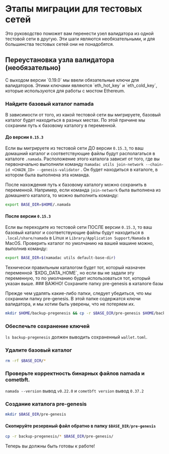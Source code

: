 
# Этапы миграции для тестовых сетей

Это руководство поможет вам перенести узел валидатора из одной тестовой сети в другую. Эти шаги являются необязательными, и для большинства тестовых сетей они не понадобятся.

## Переустановка узла валидатора (необязательно)
<Callout type="info">
С выходом версии `0.19.0` мы ввели обязательные ключи для валидаторов. Этими ключами являются `eth_hot_key` и `eth_cold_key`, которые используются для работы с мостом Ethereum.
</Callout>

### Найдите базовый каталог namada

В зависимости от того, из какой тестовой сети вы мигрируете, базовый каталог будет находиться в разных местах. По этой причине мы сохраним путь к базовому каталогу в переменной.

#### До версии `0.15.3`

Если вы мигрируете из тестовой сети ДО версии `0.15.3`, то ваш домашний каталог и соответствующие файлы будут располагаться в каталоге `.namada`. Расположение этого каталога зависит от того, где вы первоначально выполнили команду n`amadac utils join-network --chain-id <CHAIN_ID> --genesis-validator` . Он будет находиться в каталоге, в котором была выполнена эта команда.

После нахождения путь к базовому каталогу можно сохранить в переменной. Например, если команда `join-network` была выполнена из домашнего каталога, то можно выполнить команду:

```bash copy
export BASE_DIR=$HOME/.namada
```

#### После версии `0.15.3`

Если вы переходите из тестовой сети ПОСЛЕ версии `0.15.3`, то ваш базовый каталог и соответствующие файлы будут находиться в `.local/share/namada` в Linux и `Library/Application Support/Namada` в MacOS. Проверить каталог по умолчанию на вашей машине можно, выполнив команду:

```bash copy
export BASE_DIR=$(namadac utils default-base-dir)
```
<Callout type="info" emoji="🤓">
Технически правильным каталогом будет тот, который назначен переменной `$XDG_DATA_HOME`, но если вы не задали эту переменную, то по умолчанию будет использоваться тот, который указан выше.
</Callout>

<Steps>
### ВАЖНО! Сохраните папку pre-genesis в каталоге базы

Прежде чем удалять какие-либо папки, следует убедиться, что мы сохранили папку pre-genesis. В этой папке содержатся ключи валидатора, и мы хотим быть уверены, что не потеряем их.

```bash copy
mkdir $HOME/backup-pregenesis && cp -r $BASE_DIR/pre-genesis $HOME/backup-pregenesis/
```

### Обеспечьте сохранение ключей

`ls backup-pregenesis` должен выводить сохраненный `wallet.toml`.

### Удалите базовый каталог

```bash copy
rm -rf $BASE_DIR/*
```

### Проверьте корректность бинарных файлов namada и cometbft.

`namada --version` вывод `v0.22.0` и `cometbft version` вывод `0.37.2`

### Создание каталога pre-genesis

```bash copy
mkdir $BASE_DIR/pre-genesis
```

#### Скопируйте резервный файл обратно в папку `$BASE_DIR/pre-genesis`

```bash copy
cp -r backup-pregenesis/* $BASE_DIR/pre-genesis/
```
</Steps>
Теперь вы должны быть готовы к работе!